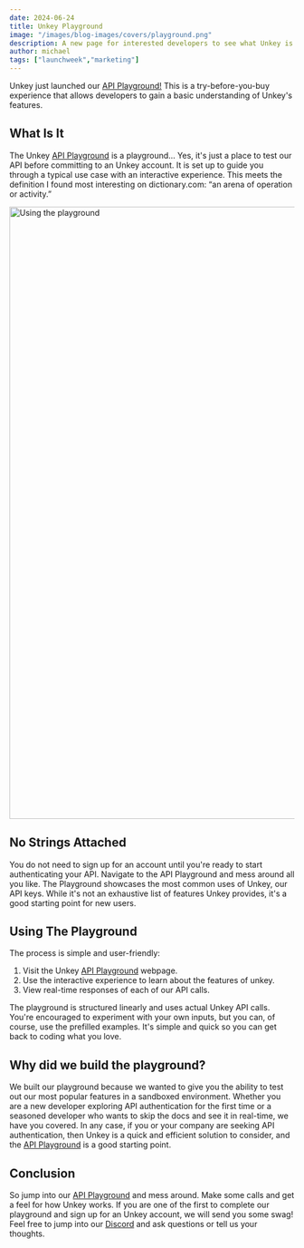 ```yaml
---
date: 2024-06-24
title: Unkey Playground
image: "/images/blog-images/covers/playground.png"
description: A new page for interested developers to see what Unkey is about.
author: michael
tags: ["launchweek","marketing"]
---
```



Unkey just launched our [API Playground!](https://play.unkey.com) This is a try-before-you-buy experience that allows developers to gain a basic understanding of Unkey's features.

## What Is It

The Unkey [API Playground](https://play.unkey.com) is a playground… Yes, it's just a place to test our API before committing to an Unkey account. It is set up to guide you through a typical use case with an interactive experience. This meets the definition I found most interesting on dictionary.com: “an arena of operation or activity.”

<Image src="/images/blog-images/playground-launch/playground.gif" alt="Using the playground" width="1920" height="1080"/>

## No Strings Attached

You do not need to sign up for an account until you're ready to start authenticating your API. Navigate to the API Playground and mess around all you like. The Playground showcases the most common uses of Unkey, our API keys. While it's not an exhaustive list of features Unkey provides, it's a good starting point for new users.

## Using The Playground

The process is simple and user-friendly:

1. Visit the Unkey [API Playground](https://play.unkey.com) webpage.
2. Use the interactive experience to learn about the features of unkey.
3. View real-time responses of each of our API calls.

The playground is structured linearly and uses actual Unkey API calls. You're encouraged to experiment with your own inputs, but you can, of course, use the prefilled examples. It's simple and quick so you can get back to coding what you love.

## Why did we build the playground?
We built our playground because we wanted to give you the ability to test out our most popular features in a sandboxed environment. Whether you are a new developer exploring API authentication for the first time or a seasoned developer who wants to skip the docs and see it in real-time, we have you covered.
In any case, if you or your company are seeking API authentication, then Unkey is a quick and efficient solution to consider, and the [API Playground](https://play.unkey.com) is a good starting point.

## Conclusion
So jump into our [API Playground](https://play.unkey.com) and mess around. Make some calls and get a feel for how Unkey works. If you are one of the first to complete our playground and sign up for an Unkey account, we will send you some swag! Feel free to jump into our [Discord](https://unkey.com/discord) and ask questions or tell us your thoughts.
